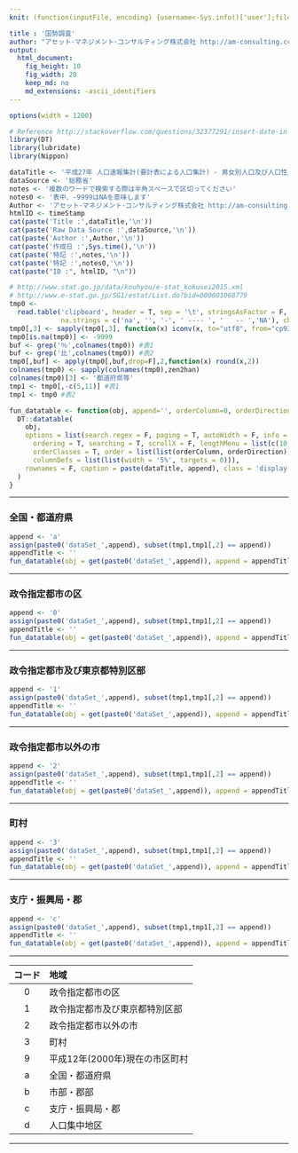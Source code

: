 ```yaml
---
knit: (function(inputFile, encoding) {username<-Sys.info()['user'];fileName<-'defaultPath.csv';pathToFile <-paste0('C:/Users/', username,'/Desktop/pathToCSV/');setwd(pathToFile);buf0<-read.csv(fileName,header = F,skip = 0,stringsAsFactor = F,check.names = F,fileEncoding = 'utf-8');timeStamp<-format(Sys.time(),'%Y%m%d%H%M%S');rmarkdown::render(inputFile, encoding = encoding, output_file = paste0('C:/Users/',username,buf0[2,1],'charts/','am-consulting.co.jp-',timeStamp,'.html')) })

title : '国勢調査'
author: "アセット･マネジメント･コンサルティング株式会社 http://am-consulting.co.jp"
output: 
  html_document:
    fig_height: 10
    fig_width: 20
    keep_md: no
    md_extensions: -ascii_identifiers 
---
```

<link href="http://knowledgevault.saecanet.com/components/rmarkdown-html.css" rel="stylesheet">
<style>
.main-container {
	max-width: 1200px;
	margin-left: auto;
	margin-right: auto;
}
</style>

```r
options(width = 1200)
```

```r
# Reference http://stackoverflow.com/questions/32377291/insert-date-in-filename-while-knitting-document-using-rstudio-knit-button
library(DT)
library(lubridate)
library(Nippon)
```

```r
dataTitle <- '平成27年 人口速報集計(要計表による人口集計) - 男女別人口及び人口性比 － 全国，全国市部・郡部，都道府県，都道府県市部・郡部，市区町村 - 公表日:平成28年2月26日'
dataSource <- '総務省'
notes <- '複数のワードで検索する際は半角スペースで区切ってください'
notes0 <- '表中、-9999はNAを意味します'
Author <- 'アセット･マネジメント･コンサルティング株式会社 http://am-consulting.co.jp'
htmlID <- timeStamp
cat(paste('Title :',dataTitle,'\n'))
cat(paste('Raw Data Source :',dataSource,'\n'))
cat(paste('Author :',Author,'\n'))
cat(paste('作成日 :',Sys.time(),'\n'))
cat(paste('特記 :',notes,'\n'))
cat(paste('特記 :',notes0,'\n'))
cat(paste("ID :", htmlID, "\n"))
```

```r
# http://www.stat.go.jp/data/kouhyou/e-stat_kokusei2015.xml
# http://www.e-stat.go.jp/SG1/estat/List.do?bid=000001068779
tmp0 <-
  read.table('clipboard', header = T, sep = '\t', stringsAsFactor = F, 
             na.strings = c('na', '', '-', ' ---- ', '   -- ','NA'), check.names = F, fill = T)
tmp0[,3] <- sapply(tmp0[,3], function(x) iconv(x, to="utf8", from="cp932"))
tmp0[is.na(tmp0)] <- -9999
buf <- grep('％',colnames(tmp0)) #表1
buf <- grep('比',colnames(tmp0)) #表2
tmp0[,buf] <- apply(tmp0[,buf,drop=F],2,function(x) round(x,2))
colnames(tmp0) <- sapply(colnames(tmp0),zen2han)
colnames(tmp0)[3] <- '都道府県等'
tmp1 <- tmp0[,-c(5,11)] #表1
tmp1 <- tmp0 #表2
```

```r
fun_datatable <- function(obj, append='', orderColumn=0, orderDirection='asc') {
  DT::datatable(
    obj,
    options = list(search.regex = F, paging = T, autoWidth = F, info = T, lengthChange = T,
      ordering = T, searching = T, scrollX = F, lengthMenu = list(c(10,-1, 1), c(10, 'All', 1)),
      orderClasses = T, order = list(list(orderColumn, orderDirection)), search = list(regex = T, caseInsensitive = T),
      columnDefs = list(list(width = '5%', targets = 0))),
    rownames = F, caption = paste(dataTitle, append), class = 'display compact', escape = F, filter = 'bottom'
  )
}
```
<hr>
### 全国・都道府県
```r
append <- 'a'
assign(paste0('dataSet_',append), subset(tmp1,tmp1[,2] == append))
appendTitle <- ''
fun_datatable(obj = get(paste0('dataSet_',append)), append = appendTitle)
```
<hr>
### 政令指定都市の区
```r
append <- '0'
assign(paste0('dataSet_',append), subset(tmp1,tmp1[,2] == append))
appendTitle <- ''
fun_datatable(obj = get(paste0('dataSet_',append)), append = appendTitle)
```
<hr>
### 政令指定都市及び東京都特別区部
```r
append <- '1'
assign(paste0('dataSet_',append), subset(tmp1,tmp1[,2] == append))
appendTitle <- ''
fun_datatable(obj = get(paste0('dataSet_',append)), append = appendTitle)
```
<hr>
### 政令指定都市以外の市
```r
append <- '2'
assign(paste0('dataSet_',append), subset(tmp1,tmp1[,2] == append))
appendTitle <- ''
fun_datatable(obj = get(paste0('dataSet_',append)), append = appendTitle)
```
<hr>
### 町村
```r
append <- '3'
assign(paste0('dataSet_',append), subset(tmp1,tmp1[,2] == append))
appendTitle <- ''
fun_datatable(obj = get(paste0('dataSet_',append)), append = appendTitle)
```
<hr>
### 支庁・振興局・郡
```r
append <- 'c'
assign(paste0('dataSet_',append), subset(tmp1,tmp1[,2] == append))
appendTitle <- ''
fun_datatable(obj = get(paste0('dataSet_',append)), append = appendTitle)
```
<hr>
|コード|地域|
|:-:|:-|
|0|政令指定都市の区|
|1|政令指定都市及び東京都特別区部|
|2|政令指定都市以外の市|
|3|町村|
|9|平成12年(2000年)現在の市区町村|
|a|全国・都道府県|
|b|市部・郡部|
|c|支庁・振興局・郡|
|d|人口集中地区|
<hr>